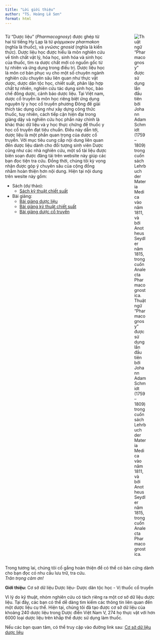 ```yaml
---
title: "Lời giới thiệu"
author: "TS. Hoàng Lê Sơn"
format: html
---
```

:::: {.columns}
::: {.column width="70%"}
Từ "Dược liệu" (*Pharmacognosy*) được ghép từ hai từ tiếng Hy Lạp là từ *φάρμακον pharmakon* (nghĩa là thuốc), và *γνῶσις gnosid* (nghĩa là kiến thức). Dược liệu học được hiểu là môn nghiên cứu về tính chất vật lý, hóa học, sinh hóa và sinh học của thuốc, tìm ra dược chất mới có nguồn gốc từ tự nhiên và ứng dụng trong điều trị. Dược liệu học là môn cơ bản phục vụ cho một số chuyên ngành nghiên cứu chuyên sâu liên quan như thực vật dược, dược dân tộc học, chiết suất, phân lập hợp chất tự nhiên, nghiên cứu tác dụng sinh học, bào chế đông dược, cảnh báo dược liệu. Tại Việt nam, dược cổ truyền là môn học riêng biệt ứng dụng nguyên lý y học cổ truyền phương Đông để giải thích tác dụng cũng như xây dựng công thức thuốc, tuy nhiên, cách tiếp cận hiện đại trong giảng dậy và nghiên cứu học phần này chính là khác thác dữ liệu và y học thực chứng để thuốc y học cổ truyền đạt tiêu chuẩn. Điều này dẫn tới, dược liệu là một phần quan trọng của dược cổ truyền. 
Với mục tiêu cung cấp nội dung liên quan đến dược liệu dành cho đối tượng sinh viên Dược cũng như các nhà nghiên cứu, một số tài liệu được biên soạn được đăng tải trên website này giúp các bạn đọc tiện tra cứu. Đồng thời, chúng tôi kỳ vọng nhận được góp ý chuyên sâu của cộng đồng nhằm hoàn thiện hơn nội dung.
Hiện tại nội dung trên wesite này gồm:

- Sách (dự thảo):
    - [Sách kỹ thuật chiết suất](Book/index.qmd)
- Bài giảng: 
    - [Bài giảng dược liệu](Presentation/Duoc_lieu/index.qmd)
    - [Bài giảng kỹ thuật chiết suất](Presentation/Chiet_xuat/index.qmd)
    - [Bài giảng dược cổ truyền](Presentation/VTM/index.qmd)

:::
::: {.column width="2%"}
:::
::: {.column width="25%"}

![Thuật ngữ "Pharmacognosy" được sử dụng lần đầu tiên bởi Johann Adam Schmidt (1759–1809) trong cuốn sách Lehrbuch der Materia Medica vào năm 1811, và bởi Anotheus Seydler năm 1815, trong cuốn Analecta Pharmacognostica.](images/Johann_Adam_Schmidt.jpg)
::: 


::::

Trong tương lai, chúng tôi cố gắng hoàn thiện để có thể có bản cứng dành cho bạn đọc có nhu cầu lưu trữ, tra cứu.  
*Trân trọng cảm ơn!* 


**Giới thiệu:** Cơ sở dữ liệu Dược liệu- Dược dân tộc học - Vị thuốc cổ truyền

Vì lý do kỹ thuật, nhóm nghiên cứu có tách riêng ra một cơ sở dữ liệu dược liệu. Tại đây, các bạn có thể dễ dàng tìm kiếm các thông tin liên quan đến một dược liệu cụ thể. Hiện tại, chúng tôi đã tạo được cơ sở dữ liệu của khoảng 240 dược liệu trong Dược điển Việt Nam V, 274 họ thực vật với hơn 6000 loại dược liệu trên khắp thế được sử dụng làm thuốc. 

Nếu các bạn quan tâm, có thể truy cập vào đường link sau: [Cơ sở dữ liệu dược liệu](https://duoclieu.github.io/)